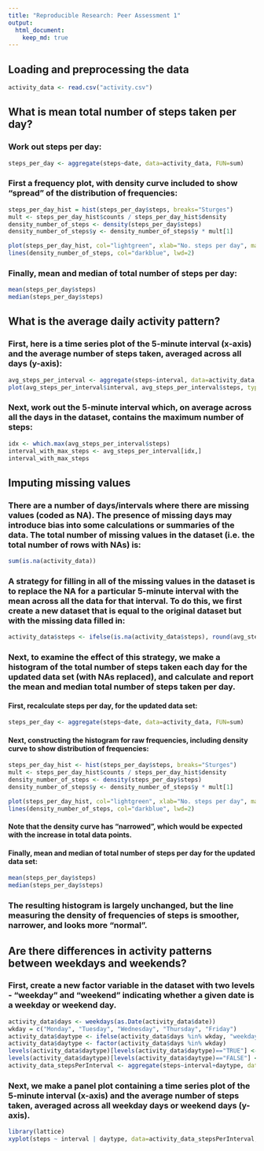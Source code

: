 ```yaml
---
title: "Reproducible Research: Peer Assessment 1"
output: 
  html_document:
    keep_md: true
---
```



## Loading and preprocessing the data
```r
activity_data <- read.csv("activity.csv")
```


## What is mean total number of steps taken per day?
### Work out steps per day:
```r
steps_per_day <- aggregate(steps~date, data=activity_data, FUN=sum)
```
### First a frequency plot, with density curve included to show "spread" of the distribution of frequencies:
```r
steps_per_day_hist = hist(steps_per_day$steps, breaks="Sturges")
mult <- steps_per_day_hist$counts / steps_per_day_hist$density
density_number_of_steps <- density(steps_per_day$steps)
density_number_of_steps$y <- density_number_of_steps$y * mult[1]
```
```r
plot(steps_per_day_hist, col="lightgreen", xlab="No. steps per day", main="Frequency of Number of Steps Taken Per Day", ylim=c(0, 30))
lines(density_number_of_steps, col="darkblue", lwd=2)
````
### Finally, mean and median of total number of steps per day:
```r
mean(steps_per_day$steps)
median(steps_per_day$steps)
```


## What is the average daily activity pattern?
### First, here is a time series plot of the 5-minute interval (x-axis) and the average number of steps taken, averaged across all days (y-axis):
```r
avg_steps_per_interval <- aggregate(steps~interval, data=activity_data, FUN=mean)
plot(avg_steps_per_interval$interval, avg_steps_per_interval$steps, type="l", xlab="interval", ylab="Avg no. steps taken", main="Time series plot of 5-min. intervals\n vs. avg no. steps taken across all days", col="red", lwd=2)
```
### Next, work out the 5-minute interval which, on average across all the days in the dataset, contains the maximum number of steps:
```r
idx <- which.max(avg_steps_per_interval$steps)
interval_with_max_steps <- avg_steps_per_interval[idx,]
interval_with_max_steps
```


## Imputing missing values
### There are a number of days/intervals where there are missing values (coded as NA). The presence of missing days may introduce bias into some calculations or summaries of the data. The total number of missing values in the dataset (i.e. the total number of rows with NAs) is:
```r
sum(is.na(activity_data))
```
### A strategy for filling in all of the missing values in the dataset is to replace the NA for a particular 5-minute interval with the mean across all the data for that interval. To do this, we first create a new dataset that is equal to the original dataset but with the missing data filled in:
```r
activity_data$steps <- ifelse(is.na(activity_data$steps), round(avg_steps_per_interval$steps[match(activity_data$interval, avg_steps_per_interval$interval)], digits=0), activity_data$steps)
```
### Next, to examine the effect of this strategy, we make a histogram of the total number of steps taken each day for the updated data set (with NAs replaced), and calculate and report the mean and median total number of steps taken per day. 
#### First, recalculate steps per day, for the updated data set:
```r
steps_per_day <- aggregate(steps~date, data=activity_data, FUN=sum)
```
#### Next, constructing the histogram for raw frequencies, including density curve to show distribution of frequencies:
```r
steps_per_day_hist <- hist(steps_per_day$steps, breaks="Sturges")
mult <- steps_per_day_hist$counts / steps_per_day_hist$density
density_number_of_steps <- density(steps_per_day$steps)
density_number_of_steps$y <- density_number_of_steps$y * mult[1]
```
```r
plot(steps_per_day_hist, col="lightgreen", xlab="No. steps per day", main="Frequency of Number of Steps Taken Per Day", ylim=c(0, 55))
lines(density_number_of_steps, col="darkblue", lwd=2)
```
#### Note that the density curve has "narrowed", which would be expected with the increase in total data points.
#### Finally, mean and median of total number of steps per day for the updated data set:
```r
mean(steps_per_day$steps)
median(steps_per_day$steps)
```
### The resulting histogram is largely unchanged, but the line measuring the density of frequencies of steps is smoother, narrower, and looks more "normal".


## Are there differences in activity patterns between weekdays and weekends?
### First, create a new factor variable in the dataset with two levels - "weekday" and "weekend" indicating whether a given date is a weekday or weekend day.
```r
activity_data$days <- weekdays(as.Date(activity_data$date))
wkday = c("Monday", "Tuesday", "Wednesday", "Thursday", "Friday")
activity_data$daytype <- ifelse(activity_data$days %in% wkday, "weekday", "weekend")
activity_data$daytype <- factor(activity_data$days %in% wkday)
levels(activity_data$daytype)[levels(activity_data$daytype)=="TRUE"] <- "weekday"
levels(activity_data$daytype)[levels(activity_data$daytype)=="FALSE"] <- "weekend"
activity_data_stepsPerInterval <- aggregate(steps~interval+daytype, data=activity_data, FUN=sum)
```
### Next, we make a panel plot containing a time series plot of the 5-minute interval (x-axis) and the average number of steps taken, averaged across all weekday days or weekend days (y-axis).
```r
library(lattice)
xyplot(steps ~ interval | daytype, data=activity_data_stepsPerInterval, layout=c(1, 2, 1), type = "l", lwd=1, col.line = "blue", scales=list(x=list(alternating=3)), ylab="Number of steps", xlab="Interval")
```